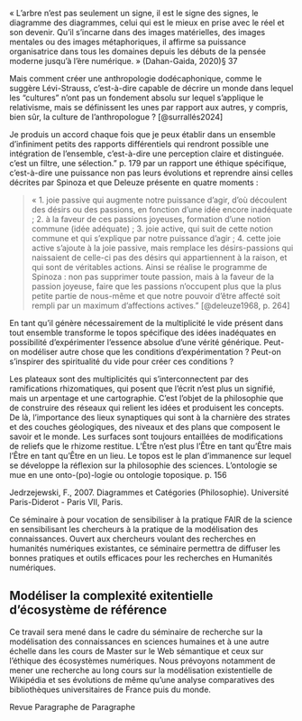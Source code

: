 « L'arbre n'est pas seulement un signe, il est le signe des signes, le diagramme des diagrammes, celui qui est le mieux en prise avec le réel et son devenir. Qu'il s'incarne dans des images matérielles, des images mentales ou des images métaphoriques, il affirme sa puissance organisatrice dans tous les domaines depuis les débuts de la pensée moderne jusqu'à l'ère numérique. » (Dahan-Gaida, 2020)§ 37



Mais comment créer une anthropologie dodécaphonique, comme le suggère Lévi-Strauss, c’est-à-dire capable de décrire un monde dans lequel les “cultures” n’ont pas un fondement absolu sur lequel s’applique le relativisme, mais se définissent les unes par rapport aux autres, y compris, bien sûr, la culture de l’anthropologue ? [@surrallés2024]

Je produis un accord chaque fois que je peux établir dans un ensemble d'infiniment petits des rapports différentiels qui rendront possible une intégration de l'ensemble, c'est-à-dire une perception claire et distinguée. c'est un filtre, une sélection." p. 179 par un rapport une éthique spécifique, c'est-à-dire une puissance non pas leurs évolutions et reprendre ainsi celles décrites par Spinoza et que Deleuze présente en quatre moments :

> « 1. joie passive qui augmente notre puissance d'agir, d'où découlent des désirs ou des passions, en fonction d'une idée encore inadéquate ; 2. à la faveur de ces passions joyeuses, formation d'une notion commune (idée adéquate) ; 3. joie active, qui suit de cette notion commune et qui s'explique par notre puissance d'agir ; 4. cette joie active s'ajoute à la joie passive, mais remplace les désirs-passions qui naissaient de celle-ci pas des désirs qui appartiennent à la raison, et qui sont de véritables actions. Ainsi se réalise le programme de Spinoza : non pas supprimer toute passion, mais à la faveur de la passion joyeuse, faire que les passions n'occupent plus que la plus petite partie de nous-même et que notre pouvoir d'être affecté soit rempli par un maximum d'affections actives." [@deleuze1968, p. 264]

 En tant qu'il génère nécessairement de la multiplicité le vide présent dans tout ensemble transforme le topos spécifique des idées inadéquates en possibilité d'expérimenter l'essence absolue d'une vérité générique.
Peut-on modéliser autre chose que les conditions d'expérimentation ? Peut-on s'inspirer des spiritualité du vide pour créer ces conditions ?

Les plateaux sont des multiplicités qui s'interconnectent par des ramifications rhizomatiques, qui posent que l'écrit n'est plus un signifié, mais un arpentage et une cartographie. C'est l'objet de la philosophie que de construire des réseaux qui relient les idées et produisent les concepts. De là, l'importance des lieux synaptiques qui sont à la charnière des strates et des couches géologiques, des niveaux et des plans que composent le savoir et le monde. Les surfaces sont toujours entaillées de modifications de reliefs que le rhizome restitue. L'Être n'est plus l'Être en tant qu'Être mais l'Être en tant qu'Être en un lieu. Le topos est le plan d'immanence sur lequel se développe la réflexion sur la philosophie des sciences. L'ontologie se mue en une onto-(po)-logie ou ontologie toposique. p. 156

Jedrzejewski, F., 2007. Diagrammes et Catégories (Philosophie). Université Paris-Diderot - Paris VII, Paris.

Ce séminaire à pour vocation de sensibiliser à la pratique FAIR de la science en sensibilisant les chercheurs à la pratique de la modélisation des connaissances. Ouvert aux chercheurs voulant des recherches en humanités numériques existantes, ce séminaire permettra de diffuser les bonnes pratiques et outils efficaces pour les recherches en Humanités numériques.

## Modéliser la complexité exitentielle d'écosystème de référence {#sec-modeliserEcosystemeReference}
Ce travail sera mené dans le cadre du séminaire de recherche sur la modélisation des connaissances en sciences humaines et à une autre échelle dans les cours de Master sur le Web sémantique et ceux sur l'éthique des écosystèmes numériques.
Nous prévoyons notamment de mener une recherche au long cours sur la modélisation existentielle de Wikipédia et ses évolutions de même qu'une analyse comparatives des bibliothèques universitaires de France puis du monde.

Revue Paragraphe de Paragraphe